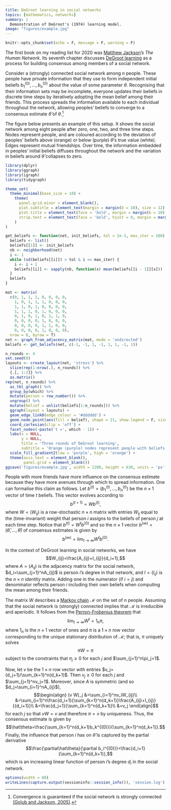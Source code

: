 ```yaml
---
title: DeGroot learning in social networks
topics: [mathematics, networks]
summary: |
  Demonstration of DeGroot's (1974) learning model.
image: "figures/example.jpg"
---
```


```r
knitr::opts_chunk$set(echo = F, message = F, warning = F)
```

The first book on my reading list for 2020 was [Matthew Jackson](https://web.stanford.edu/~jacksonm/)'s *The Human Network*.
Its seventh chapter discusses [DeGroot learning](https://en.wikipedia.org/wiki/DeGroot_learning) as a process for building consensus among members of a social network.

Consider a (strongly) connected social network among $n$ people.
These people have private information that they use to form independent initial beliefs $b_1^{(0)},\ldots,b_n^{(0)}$ about the value of some parameter $\theta$.
Recognising that their information sets may be incomplete, everyone updates their beliefs in discrete time steps by iteratively adopting the mean belief among their friends.
This process spreads the information available to each individual throughout the network, allowing peoples' beliefs to converge to a consensus estimate $\hat\theta$ of $\theta$.[^connected]

[^connected]: Convergence is guaranteed if the social network is strongly connected [(Golub and Jackson, 2005)](https://doi.org/10.1257/mic.2.1.112).

The figure below presents an example of this setup.
It shows the social network among eight people after zero, one, two, and three time steps.
Nodes represent people, and are coloured according to the deviation of peoples' beliefs above (orange) or below (purple) $\theta$'s true value (white).
Edges represent mutual friendships.
Over time, the information embedded in peoples' initial beliefs diffuses throughout the network and the variation in beliefs around $\hat\theta$ collapses to zero.

```r
library(dplyr)
library(ggraph)
library(igraph)
library(tidygraph)

theme_set(
  theme_minimal(base_size = 10) +
    theme(
      panel.grid.minor = element_blank(),
      plot.subtitle = element_text(margin = margin(b = 10), size = 12),
      plot.title = element_text(face = 'bold', margin = margin(b = 10), size = 14),
      strip.text = element_text(face = 'bold', hjust = 0, margin = margin(b = 5), size = 12)
    )
)

get_beliefs <- function(net, init_beliefs, tol = 1e-3, max_iter = 100) {
  beliefs <- list()
  beliefs[[1]] <- init_beliefs
  nb <- neighborhood(net)
  i <- 1
  while (sd(beliefs[[i]]) > tol & i <= max_iter) {
    i <- i + 1
    beliefs[[i]] <- sapply(nb, function(x) mean(beliefs[[i - 1]][x]))
  }
  beliefs
}

mat <- matrix(
  c(0, 1, 1, 1, 0, 0, 0, 0,
    1, 0, 1, 1, 1, 0, 0, 0,
    1, 1, 0, 1, 0, 0, 0, 0,
    1, 1, 1, 0, 1, 0, 0, 0,
    0, 1, 0, 1, 0, 1, 1, 0,
    0, 0, 0, 0, 1, 0, 0, 0,
    0, 0, 0, 0, 1, 1, 0, 0,
    0, 0, 0, 0, 1, 0, 0, 0),
  nrow = 8, byrow = T)
net <- graph_from_adjacency_matrix(mat, mode = 'undirected')
beliefs <- get_beliefs(net, c(-1, -1, 1, -1, 1, 1, -1, 1))

n_rounds <- 4 
set.seed(0)
layouts <- create_layout(net, 'stress') %>%
  slice(rep(1:nrow(.), n_rounds)) %>%
  {.[, 1:2]} %>%
  as.matrix()
rep(net, n_rounds) %>%
  as_tbl_graph() %>%
  group_by(which) %>%
  mutate(person = row_number()) %>%
  ungroup() %>%
  mutate(belief = unlist(beliefs[1:n_rounds])) %>%
  ggraph(layout = layouts) +
  geom_edge_link0(edge_colour = '#dddddd') +
  geom_node_point(aes(fill = belief), shape = 21, show.legend = F, size = 4) +
  coord_cartesian(clip = 'off') +
  facet_nodes(~paste('t =', which - 1)) +
  labs(x = NULL,
       y = NULL,
       title = 'Three rounds of DeGroot learning',
       subtitle = 'Orange (purple) nodes represent people with beliefs above (below) the truth') +
  scale_fill_gradient2(low = 'purple', high = 'orange') +
  theme(axis.text = element_blank(),
        panel.grid = element_blank())
ggsave('figures/example.jpg', width = 1200, height = 630, units = 'px', dpi = 200)
```

People with more friends have more influence on the consensus estimate because they have more avenues through which to spread information.
One can formalise this claim as follows.
Let $b^{(t)}=(b_1^{(t)},\ldots,b_n^{(t)})$ be the $n\times 1$ vector of time $t$ beliefs.
This vector evolves according to
$$b^{(t+1)}=Wb^{(t)},$$
where $W=(W_{ij})$ is a row-stochastic $n\times n$ matrix with entries $W_{ij}$ equal to the (time-invariant) weight that person $i$ assigns to the beliefs of person $j$ at each time step.
Notice that $b^{(t)}=W^tb^{(0)}$ and so the $n\times1$ vector $b^{(\infty)}=(\hat\theta,\ldots,\hat\theta)$ of consensus estimates is given by
$$b^{(\infty)}=\lim_{t\to\infty}W^tb^{(0)}.$$

In the context of DeGroot learning in social networks, we have
$$W_{ij}=\frac{A_{ij}+I_{ij}}{d_i+1},$$
where $A=(A_{ij})$ is the adjacency matrix for the social network,
$d_i=\sum_{j=1}^nA_{ij}$ is person $i$'s degree in that network,
and $I=(I_{ij})$ is the $n\times n$ identity matrix.
Adding one in the numerator (if $i=j$) and denominator reflects person $i$ including their own beliefs when computing the mean among their friends.

The matrix $W$ describes a [Markov chain](https://en.wikipedia.org/wiki/Markov_chain) $\mathcal{M}$ on the set of $n$ people.
Assuming that the social network is (strongly) connected implies that $\mathcal{M}$ is irreducible and aperiodic.
It follows from the [Perron-Frobenius theorem](https://en.wikipedia.org/wiki/Perron–Frobenius_theorem) that
$$\lim_{t\to\infty}W^t=1_n\pi,$$
where $1_n$ is the $n\times1$ vector of ones and $\pi$ is a $1\times n$ row vector corresponding to the unique stationary distribution of $\mathcal{M}$; that is, $\pi$ uniquely solves
$$\pi W=\pi$$
subject to the constraints that $\pi_j\ge0$ for each $j$ and $\sum_{j=1}^n\pi_j=1$.

Now, let $v$ be the $1\times n$ row vector with entries $v_j=(d_j+1)/\sum_{k=1}^n(d_k+1)$.
Then $v_j\ge0$ for each $j$ and $\sum_{j=1}^nv_j=1$.
Moreover, since $A$ is symmetric (and so $d_j=\sum_{i=1}^nA_{ij}$),
$$\begin{align}
(v W)_j
&=\sum_{i=1}^nv_iW_{ij}\\
&=\sum_{i=1}^n\frac{d_i+1}{\sum_{k=1}^n(d_k+1)}\frac{A_{ij}+I_{ij}}{{d_i+1}}\\
&=\frac{d_j+1}{\sum_{k=1}^n(d_k+1)}\\
&=v_j
\end{align}$$
for each $j$ so that $vW=v$ and therefore $\pi=v$ by uniqueness.
Thus, the consensus estimate is given by
$$\hat\theta=\frac{\sum_{k=1}^n(d_k+1)b_k^{(0)}}{\sum_{k=1}^n(d_k+1)}.$$
Finally, the influence that person $i$ has on $\hat\theta$ is captured by the partial derivative
$$\frac{\partial\hat\theta}{\partial b_i^{(0)}}=\frac{d_i+1}{\sum_{k=1}^n(d_k+1)},$$
which is an increasing linear function of person $i$'s degree $d_i$ in the social network.

```r
options(width = 80)
writeLines(capture.output(sessioninfo::session_info()), 'session.log')
```
